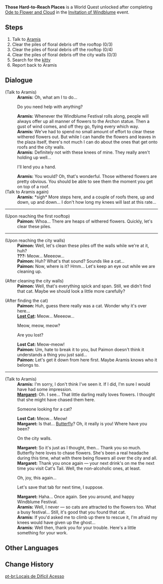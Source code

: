 {{Quest Infobox
|id            = 70003
|image         = 
|type          = World
|event_name    = Invitation of Windblume
|summary       = 
|requirement   = Complete [[Ode to Flower and Cloud]]
|startLocation = [[City of Mondstadt|Mondstadt]], [[Mondstadt]]
|prev          = 
|next          = 
|exp           = 
|mora          = 20,000
|primogems     = 20
|other         = {{Card|Hero's Wit|2}}
|characters    = Aramis; Butterfly; Margaret; Paimon; Traveler
|region        = Mondstadt
|area          = Starfell Valley
}}
'''Those Hard-to-Reach Places''' is a World Quest unlocked after completing [[Ode to Flower and Cloud]] in the [[Invitation of Windblume]] event.

==Steps==
# Talk to [[Aramis]]
# Clear the piles of floral debris off the rooftop (0/3)
# Clear the piles of floral debris off the rooftop (0/4)
# Clear the piles of floral debris off the city walls (0/3)
# Search for the [[Butterfly|kitty]]
# Report back to Aramis

==Dialogue==
{{Quest Description|Knight of Favonius Aramis is worried about the flower petals blowing all over the place...}}
{{Dialogue start}}
;(Talk to Aramis)
:'''Aramis:''' Oh, what am I to do...
:{{DIcon}} Do you need help with anything?
:'''Aramis:''' Whenever the Windblume Festival rolls along, people will always offer up all manner of flowers to the Archon statue. Then a gust of wind comes, and off they go, flying every which way.
:'''Aramis:''' We've had to spend no small amount of effort to clear these withered flowers out. But while I can handle the flowers and leaves in the plaza itself, there's not much I can do about the ones that get onto roofs and the city walls.
:'''Aramis:''' Definitely not with these knees of mine. They really aren't holding up well...
:{{DIcon}} I'll lend you a hand.
:'''Aramis:''' You would? Oh, that's wonderful. Those withered flowers are pretty obvious. You should be able to see them the moment you get on top of a roof.
;(Talk to Aramis again)
:'''Aramis:''' *sigh* More steps here, and a couple of roofs there, up and down, up and down... I don't how long my knees will last at this rate...

----

;(Upon reaching the first rooftop)
:'''Paimon:''' Whoa... There are heaps of withered flowers. Quickly, let's clear these piles.

----

;(Upon reaching the city walls)
:'''Paimon:''' Well, let's clean these piles off the walls while we're at it, huh?
:'''???:''' Meow... Meeeow...
:'''Paimon:''' Huh? What's that sound? Sounds like a cat...
:'''Paimon:''' Now, where is it? Hmm... Let's keep an eye out while we are cleaning up.

;(After cleaning the city walls)
:'''Paimon:''' Well, that's everything spick and span. Still, we didn't find that cat. Maybe we should look a little more carefully?

;(After finding the cat)
:'''Paimon:''' Huh, guess there really was a cat. Wonder why it's over here...
:'''[[Butterfly|Lost Cat]]:''' Meow... Meeeow...
:{{DIcon}} Meow, meow, meow?
:{{DIcon}} Are you lost?
:'''Lost Cat:''' Meow-meow!
:'''Paimon:''' Um, hate to break it to you, but Paimon doesn't think it understands a thing you just said...
:'''Paimon:''' Let's get it down from here first. Maybe Aramis knows who it belongs to.

----

;(Talk to Aramis)
:'''Aramis:''' I'm sorry, I don't think I've seen it. If I did, I'm sure I would have had some impression.
:'''[[Margaret]]:''' Oh. I see... That little darling really loves flowers. I thought that she might have chased them here.
:{{DIcon}} Someone looking for a cat?
:'''Lost Cat:''' Meow... Meow!
:'''Margaret:''' Is that... [[Butterfly]]? Oh, it really is you! Where have you been?
:{{DIcon}} On the city walls.
:'''Margaret:''' So it's just as I thought, then... Thank you so much. Butterfly here loves to chase flowers. She's been a real headache during this time, what with there being flowers all over the city and all.
:'''Margaret:''' Thank you once again &mdash; your next drink's on me the next time you visit Cat's Tail. Well, the non-alcoholic ones, at least.
:{{DIcon}} Oh, joy, this again...
:{{DIcon}} Let's save that tab for next time, I suppose.
:'''Margaret:''' Haha... Once again. See you around, and happy Windblume Festival.
:'''Aramis:''' Well, I never &mdash; so cats are attracted to the flowers too. What a busy festival... Still, it's good that you found that cat.
:'''Aramis:''' If you'd asked me to climb up there to rescue it, I'm afraid my knees would have given up the ghost...
:'''Aramis:''' Well then, thank you for your trouble. Here's a little something for your work.
{{Dialogue end}}

==Other Languages==
{{Other Languages
|en      = Those Hard-to-Reach Places
|zhs     = 高处清理
|zhs_rm  = Gāochù Qīnglǐ
|zht     = 高處清理
|zht_rm  = Gāochù Qīnglǐ
|zh_tl   = Tidying Up High Places
|ja      = 高所の整理
|ja_rm   = Kousho no Seiri
|ja_tl   = Tidying Up High Places
|ko      = 높은 곳 치우기
|ko_rm   = 
|ko_tl   = 
|es      = Lugares difíciles de alcanzar
|es_tl   = 
|fr      = Nettoyage de tous les recoins
|fr_tl   = Cleaning of All Corners
|ru      = Труднодоступные места
|ru_tl   = Hard-to-Reach Places
|th      = การทำความสะอาดบนที่สูง
|th_rm   = 
|th_tl   = 
|vi      = Quét Sạch Nơi Cao
|vi_tl   = 
|de      = Schwer zu erreichende Orte
|de_tl   = Hard-to-Reach Places
|id      = Tempat yang Sulit Dijangkau
|id_tl   = Hard-to-Reach Places
|pt      = Locais de Difícil Acesso
|pt_tl   = Places with Difficult Access
}}

==Change History==
{{Change History|1.4}}
[[pt-br:Locais de Difícil Acesso]]